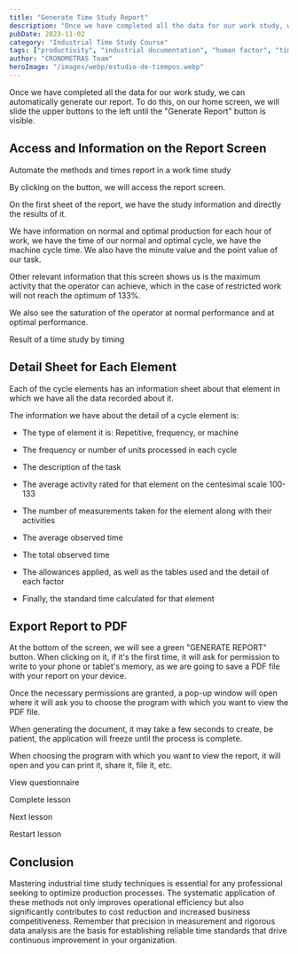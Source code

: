 ```yaml
---
title: "Generate Time Study Report"
description: "Once we have completed all the data for our work study, we can automatically generate our report. To do this, on our home screen, we will slide the upper buttons to the left until the 'Generate Report' button is visible."
pubDate: 2023-11-02
category: "Industrial Time Study Course"
tags: ["productivity", "industrial documentation", "human factor", "time measurement", "time study", "operator performance", "element analysis", "work cycle"]
author: "CRONOMETRAS Team"
heroImage: "/images/webp/estudio-de-tiempos.webp"
---
```


Once we have completed all the data for our work study, we can automatically generate our report. To do this, on our home screen, we will slide the upper buttons to the left until the "Generate Report" button is visible.

## Access and Information on the Report Screen

Automate the methods and times report in a work time study

By clicking on the button, we will access the report screen.

On the first sheet of the report, we have the study information and directly the results of it.

We have information on normal and optimal production for each hour of work, we have the time of our normal and optimal cycle, we have the machine cycle time. We also have the minute value and the point value of our task.

Other relevant information that this screen shows us is the maximum activity that the operator can achieve, which in the case of restricted work will not reach the optimum of 133%.

We also see the saturation of the operator at normal performance and at optimal performance.

Result of a time study by timing

## Detail Sheet for Each Element

Each of the cycle elements has an information sheet about that element in which we have all the data recorded about it.

The information we have about the detail of a cycle element is:

- The type of element it is: Repetitive, frequency, or machine

- The frequency or number of units processed in each cycle

- The description of the task

- The average activity rated for that element on the centesimal scale 100-133

- The number of measurements taken for the element along with their activities

- The average observed time

- The total observed time

- The allowances applied, as well as the tables used and the detail of each factor

- Finally, the standard time calculated for that element

## Export Report to PDF

At the bottom of the screen, we will see a green "GENERATE REPORT" button. When clicking on it, if it's the first time, it will ask for permission to write to your phone or tablet's memory, as we are going to save a PDF file with your report on your device.

Once the necessary permissions are granted, a pop-up window will open where it will ask you to choose the program with which you want to view the PDF file.

When generating the document, it may take a few seconds to create, be patient, the application will freeze until the process is complete.

When choosing the program with which you want to view the report, it will open and you can print it, share it, file it, etc.

View questionnaire

Complete lesson

Next lesson

Restart lesson

## Conclusion

Mastering industrial time study techniques is essential for any professional seeking to optimize production processes. The systematic application of these methods not only improves operational efficiency but also significantly contributes to cost reduction and increased business competitiveness. Remember that precision in measurement and rigorous data analysis are the basis for establishing reliable time standards that drive continuous improvement in your organization.
